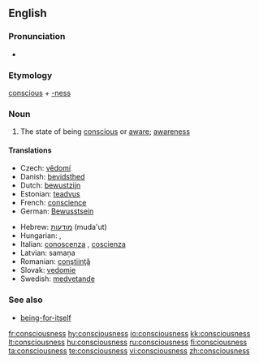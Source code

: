 ==English==

===Pronunciation===
*{{audio|en-us-consciousness.ogg|Audio (US)}}

===Etymology===
[[conscious]] + [[-ness]]

===Noun===
{{wikipedia}}
{{en-noun|-}}

# The state of being [[conscious]] or [[aware]]; [[awareness]]

====Translations====
{{trans-top|awareness}}
*Czech: [[vědomí]]  {{n}}
*Danish: [[bevidsthed]]
*Dutch: [[bewustzijn]] {{n}}
*Estonian: [[teadvus]]
*French: [[conscience]] {{f}}
*German: [[Bewusstsein]] {{n}}
{{trans-mid}}
*Hebrew: [[מודעות]] (muda'ut) {{f}}
*Hungarian: {{t|hu|tudatosság}}, {{t|hu|tudat}}
*Italian: [[conoscenza]] {{f}}, [[coscienza]] {{f}}
*Latvian: samaņa  {{n}}
*Romanian: [[conştiinţă]] {{f}}
*Slovak: [[vedomie]]  {{n}}
*Swedish: [[medvetande]] {{n}}
{{trans-bottom}}

===See also===
* [[being-for-itself]]

[[fr:consciousness]]
[[hy:consciousness]]
[[io:consciousness]]
[[kk:consciousness]]
[[lt:consciousness]]
[[hu:consciousness]]
[[ru:consciousness]]
[[fi:consciousness]]
[[ta:consciousness]]
[[te:consciousness]]
[[vi:consciousness]]
[[zh:consciousness]]